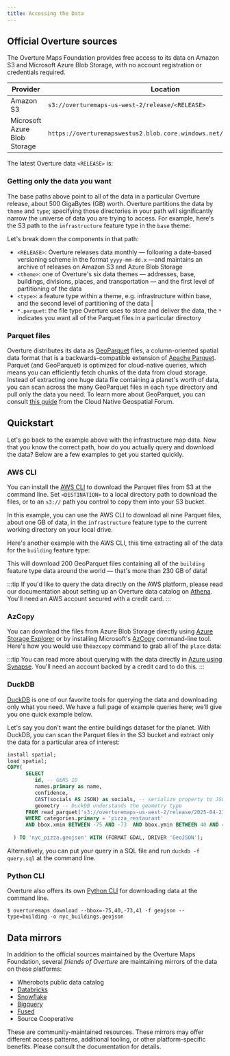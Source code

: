 ```yaml
---
title: Accessing the Data
---
```



## Official Overture sources

The Overture Maps Foundation provides free access to its data on Amazon S3 and Microsoft Azure Blob Storage, with no account registration or credentials required. 

| Provider | Location |
| ----------- | -------- |
| Amazon S3 | `s3://overturemaps-us-west-2/release/<RELEASE>` |
| Microsoft Azure Blob Storage | `https://overturemapswestus2.blob.core.windows.net/release/<RELEASE>` |

The latest Overture data `<RELEASE>` is: <QueryBuilder query="__OVERTURE_RELEASE/" language="text"></QueryBuilder>

### Getting only the data you want

The base paths above point to all of the data in a particular Overture release, about 500 GigaBytes (GB) worth. Overture partitions the data by `theme` and `type`; specifying those directories in your path will significantly narrow the universe of data you are trying to access. For example, here's the S3 path to the `infrastructure` feature type in the `base` theme:

<QueryBuilder   query="s3://overturemaps-us-west-2/release/__OVERTURE_RELEASE/theme=base/type=infrastructure/*.parquet" language="text">
</QueryBuilder>

Let's break down the components in that path:

- `<RELEASE>`: Overture releases data monthly &mdash; following a date-based versioning scheme in the format `yyyy-mm-dd.x` &mdash;and maintains an archive of releases on Amazon S3 and Azure Blob Storage 
- `<theme>`: one of Overture's six data themes &mdash; addresses, base, buildings, divisions, places, and transportation &mdash; and the first level of partitioning of the data 
- `<type>`: a feature type within a theme, e.g. infrastructure within base, and the second level of partitioning of the data |
- `*.parquet`: the file type Overture uses to store and deliver the data, the `*` indicates you want all of the Parquet files in a particular directory

### Parquet files

Overture distributes its data as [GeoParquet](https://geoparquet.org/) files, a column-oriented spatial data format that is a backwards-compatible extension of [Apache Parquet](https://parquet.apache.org/). Parquet (and GeoParquet) is optimized for cloud-native queries, which means you can efficiently fetch chunks of the data from cloud storage. Instead of extracting one huge data file containing a planet's worth of data, you can scan across the many GeoParquet files in each `type` directory and pull only the data you need. To learn more about GeoParquet, you can consult [this guide](https://guide.cloudnativegeo.org/geoparquet/) from the Cloud Native Geospatial Forum. 


## Quickstart

Let's go back to the example above with the infrastructure map data. Now that you know the correct path, how do you actually query and download the data? Below are a few examples to get you started quickly.

### AWS CLI 

You can install the [AWS CLI](https://docs.aws.amazon.com/cli/latest/userguide/getting-started-install.html) to download the Parquet files from S3 at the command line. Set `<DESTINATION>` to a local directory path to download the files, or to an `s3://` path you control to copy them into your S3 bucket.

In this example, you can use the AWS CLI to download all nine Parquet files, about one GB of data, in the `infrastructure` feature type to the current working directory on your local drive.

<QueryBuilder   query="aws s3 cp --no-sign-request --recursive s3://overturemaps-us-west-2/release/__OVERTURE_RELEASE/theme=base/type=infrastructure/ ." language="text">
</QueryBuilder>

Here's another example with the AWS CLI, this time extracting all of the data for the `building` feature type:

<QueryBuilder   query="aws s3 cp --no-sign-request --recursive s3://overturemaps-us-west-2/release/__OVERTURE_RELEASE/theme=buildings/type=building/ ." language="text">
</QueryBuilder>

This will download 200 GeoParquet files containing all of the `building` feature type data around the world &mdash; that's more than 230 GB of data!

:::tip
If you'd like to query the data directly on the AWS platform, please read our documentation about setting up an Overture data catalog on [Athena](athena-aws). You'll need an AWS account secured with a credit card. 
:::


### AzCopy
You can download the files from Azure Blob Storage directly using [Azure Storage Explorer](https://azure.microsoft.com/en-us/products/storage/storage-explorer/) or by installing Microsoft's [AzCopy](https://learn.microsoft.com/en-us/azure/storage/common/storage-use-azcopy-v10?toc=%2Fazure%2Fstorage%2Fblobs%2Ftoc.json&bc=%2Fazure%2Fstorage%2Fblobs%2Fbreadcrumb%2Ftoc.json#download-azcopy) command-line tool. Here's how you would use the`azcopy` command to grab all of the `place` data:

<QueryBuilder   query='azcopy copy "https://overturemapswestus2.dfs.core.windows.net/release/__OVERTURE_RELEASE/theme=places/type=place/" "<<local directory path>>"  --recursive'
                language="text">
</QueryBuilder>

:::tip
You can read more about querying with the data directly in [Azure using Synapse](synapse-azure). You'll need an account backed by a credit card to do this. 
:::

### DuckDB

[DuckDB](duckdb) is one of our favorite tools for querying the data and downloading only what you need. We have a full page of example queries here; we'll give you one quick example below. 

Let's say you don't want the entire buildings dataset for the planet. With DuckDB, you can scan the Parquet files in the S3 bucket and extract only the data for a particular area of interest:

```sql
install spatial;
load spatial;
COPY(                             
      SELECT
         id, -- GERS ID
         names.primary as name,
         confidence,
         CAST(socials AS JSON) as socials, -- serialize property to JSON
         geometry -- DuckDB understands the geometry type
      FROM read_parquet('s3://overturemaps-us-west-2/release/2025-04-23.0/theme=places/type=place/*', filename=true, hive_partitioning=1)
      WHERE categories.primary = 'pizza_restaurant'
      AND bbox.xmin BETWEEN -75 AND -73  AND bbox.ymin BETWEEN 40 AND 41 -- with point geometries you only need the bbox min values
  
  ) TO 'nyc_pizza.geojson' WITH (FORMAT GDAL, DRIVER 'GeoJSON');
  ```

Alternatively, you can put your query in a SQL file and run `duckdb -f query.sql` at the command line.

### Python CLI

Overture also offers its own [Python CLI](overturemaps-py) for downloading data at the command line. 

```
$ overturemaps download --bbox=-75,40,-73,41 -f geojson --type=building -o nyc_buildings.geojson
```


## Data mirrors

In addition to the official sources maintained by the Overture Maps Foundation, several *friends of Overture* are maintaining mirrors of the data on these platforms:

- Wherobots public data catalog
- [Databricks](data-mirrors/databricks)
- [Snowflake](data-mirrors/snowflake)
- [Bigquery](data-mirrors/bigquery)
- [Fused](data-mirrors/fused)
- Source Cooperative

These are community-maintained resources. These mirrors may offer different access patterns, additional tooling, or other platform-specific benefits. Please consult the documentation for details. 